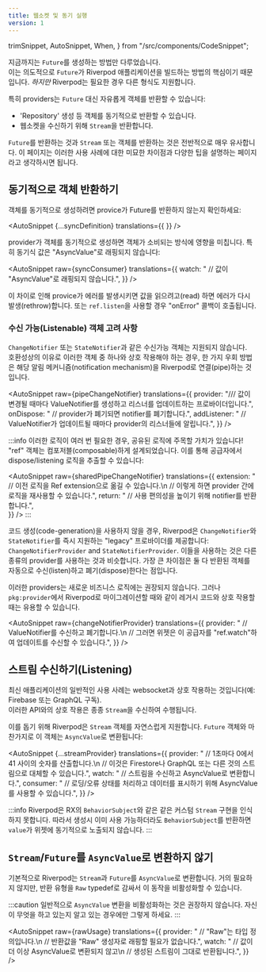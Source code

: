 ```yaml
---
title: 웹소켓 및 동기 실행
version: 1
---
```


  trimSnippet,
  AutoSnippet,
  When,
} from "/src/components/CodeSnippet";

지금까지는 `Future`를 생성하는 방법만 다루었습니다.  
이는 의도적으로 `Future`가 Riverpod 애플리케이션을 빌드하는 방법의 핵심이기 때문입니다. 
_하지만_ Riverpod는 필요한 경우 다른 형식도 지원합니다.

특히 providers는 `Future` 대신 자유롭게 객체를 반환할 수 있습니다:

- 'Repository' 생성 등 객체를 동기적으로 반환할 수 있습니다.
- 웹소켓을 수신하기 위해 `Stream`을 반환합니다.

`Future`를 반환하는 것과 `Stream` 또는 객체를 반환하는 것은 전반적으로 매우 유사합니다.
이 페이지는 이러한 사용 사례에 대한 미묘한 차이점과 다양한 팁을 설명하는 페이지라고 생각하시면 됩니다.

## 동기적으로 객체 반환하기

객체를 동기적으로 생성하려면 provice가 Future를 반환하지 않는지 확인하세요:

<AutoSnippet 
  {...syncDefinition} 
  translations={{
  }}
/>

provider가 객체를 동기적으로 생성하면 객체가 소비되는 방식에 영향을 미칩니다.
특히 동기식 값은 "AsyncValue"로 래핑되지 않습니다:

<AutoSnippet 
  raw={syncConsumer} 
  translations={{
    watch: "      // 값이 \"AsyncValue\"로 래핑되지 않습니다.",
  }}
/>

이 차이로 인해 provice가 에러를 발생시키면 값을 읽으려고(read) 하면 에러가 다시 발생(rethrow)합니다.
또는 `ref.listen`을 사용할 경우 "onError" 콜백이 호출됩니다.

### 수신 가능(Listenable) 객체 고려 사항

<When codegen={true}>

`ChangeNotifier` 또는 `StateNotifier`과 같은 수신가능 객체는 지원되지 않습니다.  
호환성상의 이유로 이러한 객체 중 하나와 상호 작용해야 하는 경우, 한 가지 우회 방법은 해당 알림 메커니즘(notification mechanism)을 Riverpod로 연결(pipe)하는 것입니다.

<AutoSnippet 
  raw={pipeChangeNotifier} 
  translations={{
    provider: "/// 값이 변경될 때마다 ValueNotifier를 생성하고 리스너를 업데이트하는 프로바이더입니다.",
    onDispose: "  // provider가 폐기되면 notifier를 폐기합니다.",
    addListener: "  // ValueNotifier가 업데이트될 때마다 provider의 리스너들에 알립니다.",
  }}
/>

:::info
이러한 로직이 여러 번 필요한 경우, 공유된 로직에 주목할 가치가 있습니다! "ref" 객체는 컴포저블(composable)하게 설계되었습니다.
이를 통해 공급자에서 dispose/listening 로직을 추출할 수 있습니다:

<AutoSnippet 
  raw={sharedPipeChangeNotifier} 
  translations={{
    extension: "  // 이전 로직을 Ref extension으로 옮길 수 있습니다.\n  // 이렇게 하면 provider 간에 로직을 재사용할 수 있습니다.",
    return: "    // 사용 편의성을 높이기 위해 notifier를 반환합니다.",    
  }}
/>
:::

</When>

<When codegen={false}>

코드 생성(code-generation)을 사용하지 않을 경우, 
Riverpod은 `ChangeNotifier`와 `StateNotifier`를 즉시 지원하는 "legacy" 프로바이더를 제공합니다: `ChangeNotifierProvider` and `StateNotifierProvider`.
이들을 사용하는 것은 다른 종류의 provider를 사용하는 것과 비슷합니다. 가장 큰 차이점은 둘 다 반환된 객체를 자동으로 수신(listen)하고 폐기(dispose)한다는 점입니다.

이러한 providers는 새로운 비즈니스 로직에는 권장되지 않습니다.
그러나 `pkg:provider`에서 Riverpod로 마이그레이션할 때와 같이 레거시 코드와 상호 작용할 때는 유용할 수 있습니다.

<AutoSnippet 
  raw={changeNotifierProvider} 
  translations={{
    provider: "  // ValueNotifier를 수신하고 폐기합니다.\n  // 그러면 위젯은 이 공급자를 \"ref.watch\"하여 업데이트를 수신할 수 있습니다.",
  }}
/>

</When>

## 스트림 수신하기(Listening)

최신 애플리케이션의 일반적인 사용 사례는 websocket과 상호 작용하는 것입니다(예: Firebase 또는 GraphQL 구독).  
이러한 API와의 상호 작용은 종종 `Stream`을 수신하여 수행됩니다.

이를 돕기 위해 Riverpod은 `Stream` 객체를 자연스럽게 지원합니다.
`Future` 객체와 마찬가지로 이 객체는 `AsyncValue`로 변환됩니다:

<AutoSnippet 
  {...streamProvider} 
  translations={{
    provider: "  // 1초마다 0에서 41 사이의 숫자를 산출합니다.\n  // 이것은 Firestore나 GraphQL 또는 다른 것의 스트림으로 대체할 수 있습니다.",
    watch: "    // 스트림을 수신하고 AsyncValue로 변환합니다.",
    consumer: "    // 로딩/오류 상태를 처리하고 데이터를 표시하기 위해 AsyncValue를 사용할 수 있습니다.",
  }}
/>

:::info
Riverpod은 RX의 `BehaviorSubject`와 같은 같은 커스텀 `Stream` 구현을 인식하지 못합니다.
따라서 생성시 이미 사용 가능하더라도 `BehaviorSubject`를 반환하면 `value`가 위젯에 동기적으로 노출되지 않습니다.
:::

## `Stream`/`Future`를 `AsyncValue`로 변환하지 않기

기본적으로 Riverpod는 `Stream`과 `Future`를 `AsyncValue`로 변환합니다.
거의 필요하지 않지만, 반환 유형을 `Raw` typedef로 감싸서 이 동작을 비활성화할 수 있습니다.

:::caution
일반적으로 `AsyncValue` 변환을 비활성화하는 것은 권장하지 않습니다.
자신이 무엇을 하고 있는지 알고 있는 경우에만 그렇게 하세요.
:::

<AutoSnippet 
  raw={rawUsage} 
  translations={{
    provider: "  // \"Raw\"는 타입 정의입니다.\n  // 반환값을 \"Raw\" 생성자로 래핑할 필요가 없습니다.",
    watch: "    // 값이 더 이상 AsyncValue로 변환되지 않고\n    // 생성된 스트림이 그대로 반환됩니다.",
  }}
/>
